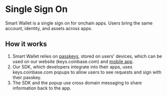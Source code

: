# Single Sign On

Smart Wallet is a single sign on for onchain apps. Users bring the same account, identity, and assets across apps.

## How it works

1. Smart Wallet relies on [passkeys](/features/passkeys), stored on users' devices, which can be used on our website (keys.coinbase.com) and [mobile app](https://www.coinbase.com/wallet). 
2. Our SDK, which developers integrate into their apps, uses keys.coinbase.com popups to allow users to see requests and sign with their passkey. 
3. The SDK and the popup use cross domain messaging to share information back to the app.
